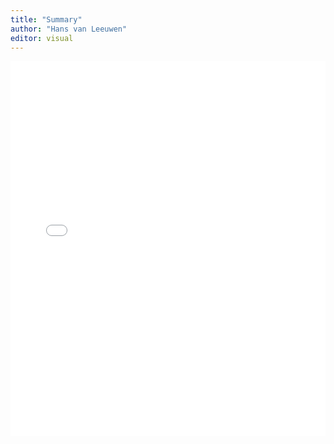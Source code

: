 ```yaml
---
title: "Summary"
author: "Hans van Leeuwen"
editor: visual
---
```


<iframe src="u2_data_analytics_project_summary.html" width="100%" height="600px" frameborder="0">

</iframe>
